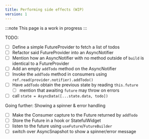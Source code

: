```yaml
---
title: Performing side effects (WIP)
version: 1
---
```


:::note
This page is a work in progress
:::

TODO:

- [ ] Define a simple FutureProvider to fetch a list of todos
- [ ] Refactor said FutureProvider into an AsyncNotifier
- [ ] Mention how an AsyncNotifier with no method outside of `build`
      is identical to a FutureProvider
- [ ] Add an empty `addTodo` method on the AsyncNotifier
- [ ] Invoke the `addTodo` method in consumers using `ref.read(provider.notifier).addTodo()`
- [ ] Have `addTodo` obtain the previous state by reading `this.future`
  - [ ] mention that awaiting `future` may throw on errors
- [ ] call `state = AsyncData([...state.data, todo])`

Going further: Showing a spinner & error handling

- [ ] Make the Consumer capture to the Future returned by `addTodo`
- [ ] Store the Future in a hook or StatefulWidget
- [ ] listen to the future using `useFuture`/`FutureBuilder`
- [ ] switch over AsyncSnapshot to show a spinner/error message

